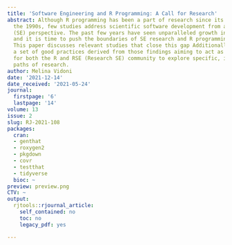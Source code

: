 ```yaml
---
title: 'Software Engineering and R Programming: A Call for Research'
abstract: Although R programming has been a part of research since its origins in
  the 1990s, few studies address scientific software development from a Software Engineering
  (SE) perspective. The past few years have seen unparalleled growth in the R community,
  and it is time to push the boundaries of SE research and R programming forwards.
  This paper discusses relevant studies that close this gap Additionally, it proposes
  a set of good practices derived from those findings aiming to act as a call-to-arms
  for both the R and RSE (Research SE) community to explore specific, interdisciplinary
  paths of research.
author: Melina Vidoni
date: '2021-12-14'
date_received: '2021-05-24'
journal:
  firstpage: '6'
  lastpage: '14'
volume: 13
issue: 2
slug: RJ-2021-108
packages:
  cran:
  - genthat
  - roxygen2
  - pkgdown
  - covr
  - testthat
  - tidyverse
  bioc: ~
preview: preview.png
CTV: ~
output:
  rjtools::rjournal_article:
    self_contained: no
    toc: no
    legacy_pdf: yes

---
```

